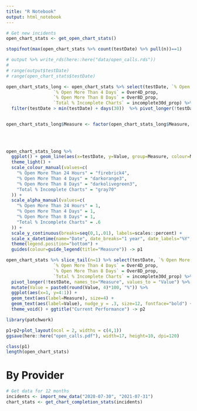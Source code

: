 ---
title: "R Notebook"
output: html_notebook
---
```{r fig.height=10, fig.width=17}


# Get new incidents
open_chart_stats <- get_open_chart_stats()

stopifnot(max(open_chart_stats %>% count(testDate) %>% pull(n))==1)

# output %>% write_rds(here::here("data/open_calls.rds"))
# 
# range(output$testDate)
# range(open_chart_stats$testDate)

open_chart_stats_long <- open_chart_stats %>% select(testDate, `% Open More Than 24 Hours` = Over24Hr_prop,
                  `% Open More Than 4 Days` = Over4D_prop,
                  `% Open More Than 8 Days` = Over8D_prop,
                  `Total % Incomplete Charts` = incomplete30d_prop) %>%
  filter(testDate > min(testDate) + days(30))  %>% pivot_longer(!testDate, names_to="Measure", values_to = "Value") 


open_chart_stats_long$Measure <- factor(open_chart_stats_long$Measure, levels = c("Total % Incomplete Charts",
                                                                                  "% Open More Than 24 Hours",
                                                                                  "% Open More Than 4 Days",
                                                                                  "% Open More Than 8 Days"))

open_chart_stats_long %>% 
  ggplot() + geom_line(aes(x=testDate, y=Value, group=Measure, colour=Measure), size=.8) + ggtitle("Chart Completion performance") +
  theme_light() +
  scale_colour_manual(values=c(
    "% Open More Than 24 Hours" = "firebrick4",
    "% Open More Than 4 Days" = "darkorange3",
    "% Open More Than 8 Days" = "darkolivegreen3",
    "Total % Incomplete Charts" = "gray70"
  )) +
  scale_alpha_manual(values=c(
    "% Open More Than 24 Hours" = 1,
    "% Open More Than 4 Days" = 1,
    "% Open More Than 8 Days" = 1,
    "Total % Incomplete Charts" = .6
  )) +
  scale_y_continuous(breaks=seq(0,1,.01), labels=scales::percent) +
  scale_x_datetime(name="Date", date_breaks="1 year", date_labels="%Y", date_minor_breaks="1 month") +
  theme(legend.position="bottom") +
  guides(colour=guide_legend(title="Measure")) -> p1

open_chart_stats %>% slice_tail(n=1) %>% select(testDate, `% Open More Than 24 Hours` = Over24Hr_prop,
                  `% Open More Than 4 Days` = Over4D_prop,
                  `% Open More Than 8 Days` = Over8D_prop,
                  `Total % Incomplete Charts` = incomplete30d_prop) %>%
  pivot_longer(!testDate, names_to="Measure", values_to = "Value") %>% 
  mutate(Value = paste0(round(Value, 4)*100, "%")) %>% 
  ggplot(aes(x=1, y=4:1)) + 
  geom_text(aes(label=Measure), size=4) + 
  geom_text(aes(label=Value), nudge_y = .3, size=12, fontface="bold") +
  theme_void() + ggtitle("Current Performance") -> p2

library(patchwork)

p1+p2+plot_layout(ncol = 2, widths = c(4,1))
ggsave(here::here("open_calls.pdf"), width=17, height=10, dpi=120)
```
```{r}
class(p1)
length(open_chart_stats)
```

# By Provider
```{r}
# Get data for 12 months
incidents <- import_new_data("2020-07-30", "2021-07-31")
chart_stats <- get_chart_completion_stats(incidents)

```

